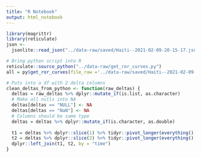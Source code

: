```yaml
---
title: "R Notebook"
output: html_notebook
---
```


```r
library(magrittr)
library(reticulate)
json <-
  jsonlite::read_json("../data-raw/saved/Haiti--2021-02-09-20-15-17.json")
```


```r
# Bring python script into R
reticulate::source_python("../data-raw/get_ror_curves.py")
all = py$get_ror_curves(file_raw ='../data-raw/saved/Haiti--2021-02-09-20-15-17.json' )

```
```r
# Puts into a df with 2 delta columns
clean_deltas_from_python <- function(raw_deltas) {
  deltas = raw_deltas %>% dplyr::mutate_if(is.list, as.character)
  # Make all nulls into NA
  deltas[deltas == "NULL"] <- NA
  deltas[deltas == "NaN"] <- NA
  # Columns should be same type
  deltas = deltas %>% dplyr::mutate_if(is.character, as.double)
  
  t1 = deltas %>% dplyr::slice(1) %>% tidyr::pivot_longer(everything(), names_to = "time", values_to = "dtemp1")
  t2 = deltas %>% dplyr::slice(2) %>% tidyr::pivot_longer(everything(), names_to = "time", values_to = "dtemp2")
  dplyr::left_join(t1, t2, by = "time")
}

```



